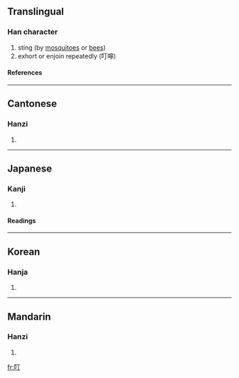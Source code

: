 ==Translingual==
===Han character===
{{Han char|rn=30|rad=口|as=02|sn=5|four=6102<sub>0</sub>|canj=口一弓 (RMN)}}
# sting (by [[mosquito]]es or [[bee]]s)
# exhort or enjoin repeatedly (叮嚀)
====References====
{{Han ref|kx=0172.110|dkj=03244|dj=0383.060|hdz=10568.010|uh=53EE|ud=21486|bh=A56D|bd=42349}}
----
==Cantonese==
===Hanzi===
{{yue-hanzi|jyut=|y=ding1}}
# {{defn|Cantonese}}
----
==Japanese==
===Kanji===
{{ja-kanji|grade=|rs=口02}}
# {{defn|Japanese}} 
====Readings====
{{ja-readings|on=[[てい]] (tei)|kun=[[たのむ]] (tanomu), [[ねんごろ]] (nengoro), [[さす]] (sasu)}}
----
==Korean==
===Hanja===
{{ko-hanja|hangeul=정|rv=jeong|mr=chŏng}}
# {{defn|Korean}}
----
==Mandarin==
===Hanzi===
{{cmn-hanzi|pin=[[dīng]] (ding1), [[kè]] (ke4)|wg=ting<sup>1</sup>, k'o<sup>4</sup>}}
# {{defn|Mandarin}}

[[fr:叮]]